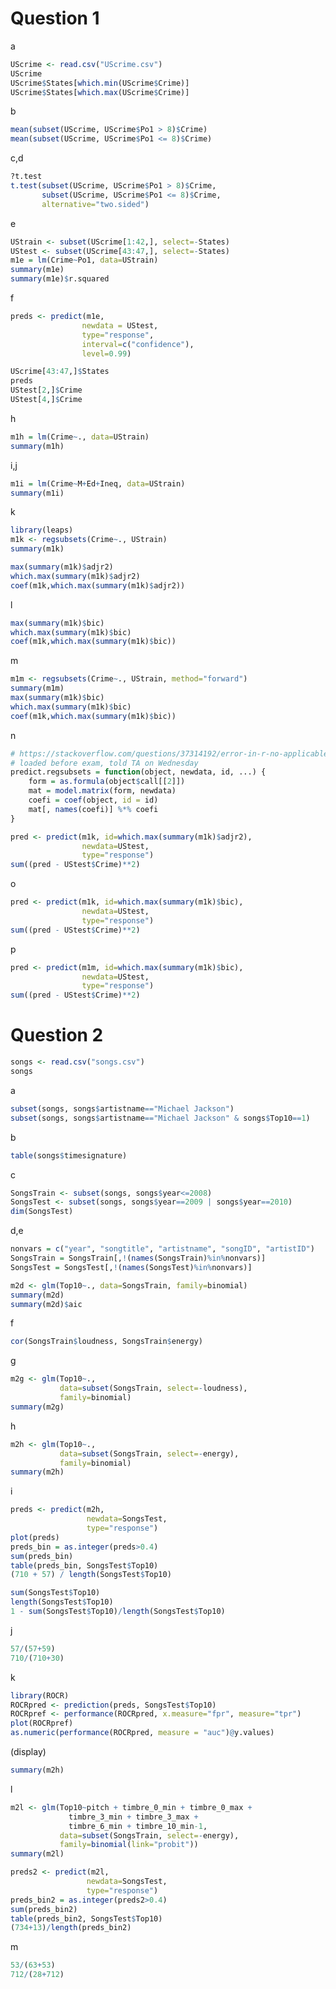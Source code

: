 # Question 1

a
```r
UScrime <- read.csv("UScrime.csv")
UScrime
UScrime$States[which.min(UScrime$Crime)]
UScrime$States[which.max(UScrime$Crime)]
```
b
```r
mean(subset(UScrime, UScrime$Po1 > 8)$Crime)
mean(subset(UScrime, UScrime$Po1 <= 8)$Crime)
```
c,d
```r
?t.test
t.test(subset(UScrime, UScrime$Po1 > 8)$Crime, 
       subset(UScrime, UScrime$Po1 <= 8)$Crime, 
       alternative="two.sided")
```
e
```r
UStrain <- subset(UScrime[1:42,], select=-States)
UStest <- subset(UScrime[43:47,], select=-States)
m1e = lm(Crime~Po1, data=UStrain)
summary(m1e)
summary(m1e)$r.squared
```
f
```r
preds <- predict(m1e, 
                newdata = UStest, 
                type="response", 
                interval=c("confidence"),
                level=0.99)

UScrime[43:47,]$States
preds
UStest[2,]$Crime
UStest[4,]$Crime
```
h
```r
m1h = lm(Crime~., data=UStrain)
summary(m1h)
```
i,j
```r
m1i = lm(Crime~M+Ed+Ineq, data=UStrain)
summary(m1i)
```
k
```r
library(leaps)
m1k <- regsubsets(Crime~., UStrain)
summary(m1k)

max(summary(m1k)$adjr2)
which.max(summary(m1k)$adjr2)
coef(m1k,which.max(summary(m1k)$adjr2))
```
l
```r
max(summary(m1k)$bic)
which.max(summary(m1k)$bic)
coef(m1k,which.max(summary(m1k)$bic))
```
m
```r
m1m <- regsubsets(Crime~., UStrain, method="forward")
summary(m1m)
max(summary(m1k)$bic)
which.max(summary(m1k)$bic)
coef(m1k,which.max(summary(m1k)$bic))
```
n
```r
# https://stackoverflow.com/questions/37314192/error-in-r-no-applicable-method-for-predict-applied-to-an-object-of-class-re
# loaded before exam, told TA on Wednesday
predict.regsubsets = function(object, newdata, id, ...) {
    form = as.formula(object$call[[2]])
    mat = model.matrix(form, newdata)
    coefi = coef(object, id = id)
    mat[, names(coefi)] %*% coefi
}

pred <- predict(m1k, id=which.max(summary(m1k)$adjr2),
                newdata=UStest,
                type="response")
sum((pred - UStest$Crime)**2)
```
o
```r
pred <- predict(m1k, id=which.max(summary(m1k)$bic),
                newdata=UStest,
                type="response")
sum((pred - UStest$Crime)**2)
```
p
```r
pred <- predict(m1m, id=which.max(summary(m1k)$bic),
                newdata=UStest,
                type="response")
sum((pred - UStest$Crime)**2)
```

# Question 2

```r
songs <- read.csv("songs.csv")
songs
```
a
```r
subset(songs, songs$artistname=="Michael Jackson")
subset(songs, songs$artistname=="Michael Jackson" & songs$Top10==1)
```
b
```r
table(songs$timesignature)
```
c
```r
SongsTrain <- subset(songs, songs$year<=2008)
SongsTest <- subset(songs, songs$year==2009 | songs$year==2010)
dim(SongsTest)
```
d,e
```r
nonvars = c("year", "songtitle", "artistname", "songID", "artistID")
SongsTrain = SongsTrain[,!(names(SongsTrain)%in%nonvars)]
SongsTest = SongsTest[,!(names(SongsTest)%in%nonvars)]

m2d <- glm(Top10~., data=SongsTrain, family=binomial)
summary(m2d)
summary(m2d)$aic
```
f
```r
cor(SongsTrain$loudness, SongsTrain$energy)
```
g
```r
m2g <- glm(Top10~., 
           data=subset(SongsTrain, select=-loudness), 
           family=binomial)
summary(m2g)
```
h
```r
m2h <- glm(Top10~., 
           data=subset(SongsTrain, select=-energy), 
           family=binomial)
summary(m2h)
```
i
```r
preds <- predict(m2h, 
                 newdata=SongsTest, 
                 type="response")
plot(preds)
preds_bin = as.integer(preds>0.4)
sum(preds_bin)
table(preds_bin, SongsTest$Top10)
(710 + 57) / length(SongsTest$Top10)

sum(SongsTest$Top10)
length(SongsTest$Top10)
1 - sum(SongsTest$Top10)/length(SongsTest$Top10)
```
j
```r
57/(57+59)
710/(710+30)
```
k
```r
library(ROCR)
ROCRpred <- prediction(preds, SongsTest$Top10)
ROCRpref <- performance(ROCRpred, x.measure="fpr", measure="tpr")
plot(ROCRpref)
as.numeric(performance(ROCRpred, measure = "auc")@y.values)
```
(display)
```r
summary(m2h)
```
l
```r
m2l <- glm(Top10~pitch + timbre_0_min + timbre_0_max + 
             timbre_3_min + timbre_3_max +
             timbre_6_min + timbre_10_min-1, 
           data=subset(SongsTrain, select=-energy), 
           family=binomial(link="probit"))
summary(m2l)

preds2 <- predict(m2l, 
                 newdata=SongsTest, 
                 type="response")
preds_bin2 = as.integer(preds2>0.4)
sum(preds_bin2)
table(preds_bin2, SongsTest$Top10)
(734+13)/length(preds_bin2)
```
m
```r
53/(63+53)
712/(28+712)
```

```r

```

```r

```

```r

```

```r

```


